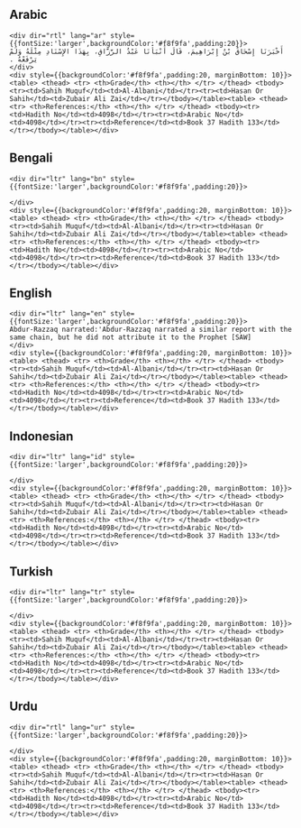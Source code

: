 ## Arabic


    <div dir="rtl" lang="ar" style={{fontSize:'larger',backgroundColor:'#f8f9fa',padding:20}}>
    أَخْبَرَنَا إِسْحَاقُ بْنُ إِبْرَاهِيمَ، قَالَ أَنْبَأَنَا عَبْدُ الرَّزَّاقِ، بِهَذَا الإِسْنَادِ مِثْلَهُ وَلَمْ يَرْفَعْهُ ‏.‏
    </div>
    <div style={{backgroundColor:'#f8f9fa',padding:20, marginBottom: 10}}><table> <thead> <tr> <th>Grade</th> <th></th> </tr> </thead> <tbody> <tr><td>Sahih Muquf</td><td>Al-Albani</td></tr><tr><td>Hasan Or Sahih</td><td>Zubair Ali Zai</td></tr></tbody></table><table> <thead> <tr> <th>References:</th> <th></th> </tr> </thead> <tbody><tr><td>Hadith No</td><td>4098</td></tr><tr><td>Arabic No</td><td>4098</td></tr><tr><td>Reference</td><td>Book 37 Hadith 133</td></tr></tbody></table></div>

## Bengali


    <div dir="ltr" lang="bn" style={{fontSize:'larger',backgroundColor:'#f8f9fa',padding:20}}>
    
    </div>
    <div style={{backgroundColor:'#f8f9fa',padding:20, marginBottom: 10}}><table> <thead> <tr> <th>Grade</th> <th></th> </tr> </thead> <tbody> <tr><td>Sahih Muquf</td><td>Al-Albani</td></tr><tr><td>Hasan Or Sahih</td><td>Zubair Ali Zai</td></tr></tbody></table><table> <thead> <tr> <th>References:</th> <th></th> </tr> </thead> <tbody><tr><td>Hadith No</td><td>4098</td></tr><tr><td>Arabic No</td><td>4098</td></tr><tr><td>Reference</td><td>Book 37 Hadith 133</td></tr></tbody></table></div>

## English


    <div dir="ltr" lang="en" style={{fontSize:'larger',backgroundColor:'#f8f9fa',padding:20}}>
    Abdur-Razzaq narrated:'Abdur-Razzaq narrated a similar report with the same chain, but he did not attribute it to the Prophet [SAW]
    </div>
    <div style={{backgroundColor:'#f8f9fa',padding:20, marginBottom: 10}}><table> <thead> <tr> <th>Grade</th> <th></th> </tr> </thead> <tbody> <tr><td>Sahih Muquf</td><td>Al-Albani</td></tr><tr><td>Hasan Or Sahih</td><td>Zubair Ali Zai</td></tr></tbody></table><table> <thead> <tr> <th>References:</th> <th></th> </tr> </thead> <tbody><tr><td>Hadith No</td><td>4098</td></tr><tr><td>Arabic No</td><td>4098</td></tr><tr><td>Reference</td><td>Book 37 Hadith 133</td></tr></tbody></table></div>

## Indonesian


    <div dir="ltr" lang="id" style={{fontSize:'larger',backgroundColor:'#f8f9fa',padding:20}}>
    
    </div>
    <div style={{backgroundColor:'#f8f9fa',padding:20, marginBottom: 10}}><table> <thead> <tr> <th>Grade</th> <th></th> </tr> </thead> <tbody> <tr><td>Sahih Muquf</td><td>Al-Albani</td></tr><tr><td>Hasan Or Sahih</td><td>Zubair Ali Zai</td></tr></tbody></table><table> <thead> <tr> <th>References:</th> <th></th> </tr> </thead> <tbody><tr><td>Hadith No</td><td>4098</td></tr><tr><td>Arabic No</td><td>4098</td></tr><tr><td>Reference</td><td>Book 37 Hadith 133</td></tr></tbody></table></div>

## Turkish


    <div dir="ltr" lang="tr" style={{fontSize:'larger',backgroundColor:'#f8f9fa',padding:20}}>
    
    </div>
    <div style={{backgroundColor:'#f8f9fa',padding:20, marginBottom: 10}}><table> <thead> <tr> <th>Grade</th> <th></th> </tr> </thead> <tbody> <tr><td>Sahih Muquf</td><td>Al-Albani</td></tr><tr><td>Hasan Or Sahih</td><td>Zubair Ali Zai</td></tr></tbody></table><table> <thead> <tr> <th>References:</th> <th></th> </tr> </thead> <tbody><tr><td>Hadith No</td><td>4098</td></tr><tr><td>Arabic No</td><td>4098</td></tr><tr><td>Reference</td><td>Book 37 Hadith 133</td></tr></tbody></table></div>

## Urdu


    <div dir="rtl" lang="ur" style={{fontSize:'larger',backgroundColor:'#f8f9fa',padding:20}}>
    
    </div>
    <div style={{backgroundColor:'#f8f9fa',padding:20, marginBottom: 10}}><table> <thead> <tr> <th>Grade</th> <th></th> </tr> </thead> <tbody> <tr><td>Sahih Muquf</td><td>Al-Albani</td></tr><tr><td>Hasan Or Sahih</td><td>Zubair Ali Zai</td></tr></tbody></table><table> <thead> <tr> <th>References:</th> <th></th> </tr> </thead> <tbody><tr><td>Hadith No</td><td>4098</td></tr><tr><td>Arabic No</td><td>4098</td></tr><tr><td>Reference</td><td>Book 37 Hadith 133</td></tr></tbody></table></div>